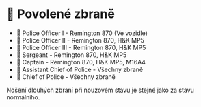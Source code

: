 
# 🔫 Povolené zbraně

- 👮 Police Officer I - Remington 870 (Ve vozidle)
- 👮 Police Officer II - Remington 870, H&K MP5
- 👮 Police Officer III - Remington 870, H&K MP5
- 👮 Sergeant - Remington 870, H&K MP5
- 👮 Captain - Remington 870, H&K MP5, M16A4
- 👮 Assistant Chief of Police - Všechny zbraně
- 👮 Chief of Police - Všechny zbraně

<Callout type="info" emoji="ℹ️">
  Nošení dlouhých zbraní při nouzovém stavu je stejné jako za stavu normálního.
</Callout>
